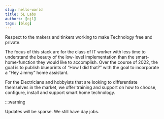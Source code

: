```yaml
---
slug: hello-world
title: 5L Labs
authors: [njl]
tags: [blog]
---
```


Respect to the makers and tinkers working to make Technology free and private.

The focus of this stack are for the class of IT worker with less time to understand the beauty of the low-level implementation than the smart-home-function they would like to accomplish. Over the course of 2022, the goal is to publish blueprints of “How I did that?” with the goal to incorporate a “Hey Jimmy” home assistant.

For the Electricians and hobbyists that are looking to differentiate themselves in the market, we offer training and support on how to choose, configure, install and support smart home technology.

:::warning

Updates will be sparse. We still have day jobs.
